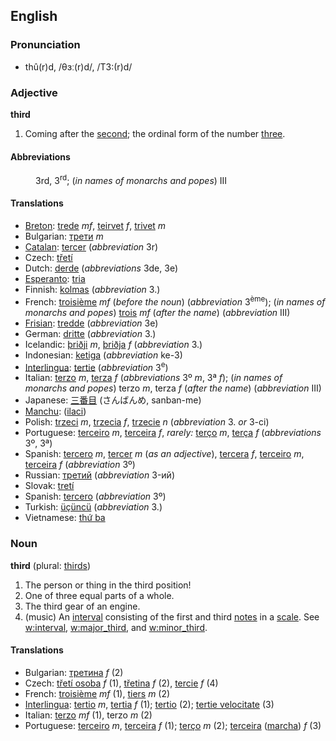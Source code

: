 ==English==
===Pronunciation===
*thû(r)d, /θɜː(r)d/, /T3:(r)d/

===Adjective===
'''third'''

#Coming after the [[second]]; the ordinal form of the number [[three]].

====Abbreviations====
:3rd, 3<sup>rd</sup>; (''in names of monarchs and popes'') III

====Translations====
*[[Breton]]: [[trede]] ''mf'', [[teirvet]] ''f'', [[trivet]] ''m''
*Bulgarian: [[трети]] ''m''
*[[Catalan]]: [[tercer]] (''abbreviation'' 3r)
*Czech: [[třetí]]
*Dutch: [[derde]] (''abbreviations'' 3de, 3e)
*[[Esperanto]]: [[tria]]
*Finnish: [[kolmas]] (''abbreviation'' 3.)
*French: [[troisième]] ''mf'' (''before the noun'') (''abbreviation'' 3<sup>ème</sup>); (''in names of monarchs and popes'') [[trois]] ''mf'' (''after the name'') (''abbreviation'' III) 
*[[Frisian]]: [[tredde]] (''abbreviation'' 3e)
*German: [[dritte]] (''abbreviation'' 3.)
*Icelandic: [[þriðji]] ''m'', [[þriðja]] ''f'' (''abbreviation'' 3.)
*Indonesian: [[ketiga]] (''abbreviation'' ke-3)
*[[Interlingua]]: [[tertie]] (''abbreviation'' 3<sup>e</sup>)
*Italian: [[terzo]] ''m'', [[terza]] ''f'' (''abbreviations'' 3º ''m'', 3ª ''f''); (''in names of monarchs and popes'') terzo ''m'', terza ''f'' (''after the name'') (''abbreviation'' III)
*Japanese: [[三番目]] (さんばんめ, sanban-me)
*[[Manchu]]: ([[ilaci]])
*Polish: [[trzeci]] ''m'', [[trzecia]] ''f'', [[trzecie]] ''n'' (''abbreviation'' 3. ''or'' 3-ci)
*Portuguese: [[terceiro]] ''m'', [[terceira]] ''f'', ''rarely:'' [[terço]] ''m'', [[terça]] ''f'' (''abbreviations'' 3º, 3ª)
*Spanish: [[tercero]] ''m'', [[tercer]] ''m'' (''as an adjective''), [[tercera]] ''f'', [[terceiro]] ''m'', [[terceira]] ''f'' (''abbreviation'' 3º)
*Russian: [[третий]] (''abbreviation'' 3-ий)
*Slovak: [[tretí]]
*Spanish: [[tercero]] (''abbreviation'' 3º)
*Turkish: [[üçüncü]] (''abbreviation'' 3.)
*Vietnamese: [[thứ ba]]

===Noun===
'''third''' (plural: [[thirds]])

#The person or thing in the third position!
#One of three equal parts of a whole.
#The third gear of an engine.
#(music) An [[interval]] consisting of the first and third [[notes]] in a [[scale]].  See [[w:interval]], [[w:major_third]], and [[w:minor_third]].

====Translations====
*Bulgarian: [[третина]] ''f'' (2)
*Czech: [[třetí osoba]] ''f'' (1), [[třetina]] ''f'' (2), [[tercie]] ''f'' (4)
*French: [[troisième]] ''mf'' (1), [[tiers]] ''m'' (2)
*[[Interlingua]]: [[tertio]] ''m'', [[tertia]] ''f'' (1); [[tertio]] (2); [[tertie velocitate]] (3)
*Italian: [[terzo]] ''mf'' (1), terzo ''m'' (2)
*Portuguese: [[terceiro]] ''m'', [[terceira]] ''f'' (1); [[terço]] ''m'' (2); [[terceira]] ([[marcha]]) ''f'' (3)